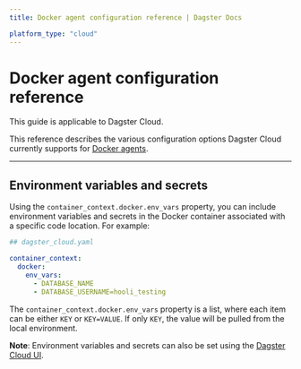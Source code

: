 ```yaml
---
title: Docker agent configuration reference | Dagster Docs

platform_type: "cloud"
---
```


# Docker agent configuration reference

<Note>This guide is applicable to Dagster Cloud.</Note>

This reference describes the various configuration options Dagster Cloud currently supports for [Docker agents](/dagster-cloud/deployment/agents/docker/configuring-running-docker-agent).

---

## Environment variables and secrets

Using the `container_context.docker.env_vars` property, you can include environment variables and secrets in the Docker container associated with a specific code location. For example:

```yaml
## dagster_cloud.yaml

container_context:
  docker:
    env_vars:
      - DATABASE_NAME
      - DATABASE_USERNAME=hooli_testing
```

The `container_context.docker.env_vars` property is a list, where each item can be either `KEY` or `KEY=VALUE`. If only `KEY`, the value will be pulled from the local environment.

**Note**: Environment variables and secrets can also be set using the [Dagster Cloud UI](/dagster-cloud/developing-testing/environment-variables#declaring-environment-variables).
